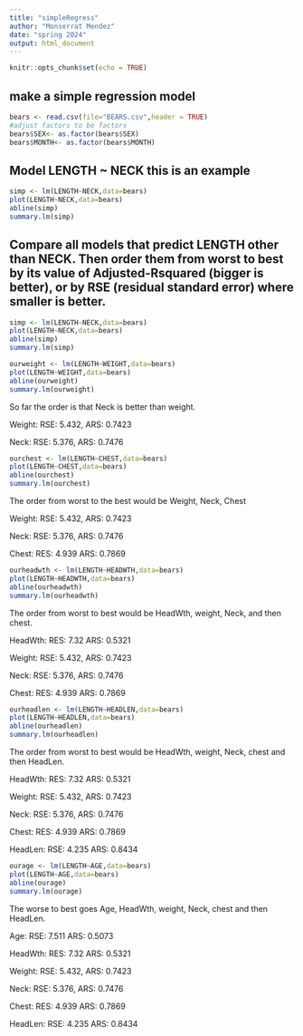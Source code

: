 ```yaml
---
title: "simpleRegress"
author: "Monserrat Mendez"
date: "spring 2024"
output: html_document
---
```


```r
knitr::opts_chunk$set(echo = TRUE)
```

## make a simple regression model

```r
bears <- read.csv(file="BEARS.csv",header = TRUE)
#adjust factors to be factors
bears$SEX<- as.factor(bears$SEX)
bears$MONTH<- as.factor(bears$MONTH)
```

## Model LENGTH ~ NECK  this is an example  

```r
simp <- lm(LENGTH~NECK,data=bears)
plot(LENGTH~NECK,data=bears)
abline(simp)
summary.lm(simp)
```


## Compare all models that predict LENGTH other than NECK. Then order them from worst to best by its value of Adjusted-Rsquared (bigger is better), or by RSE (residual standard error) where smaller is better. 
```r
simp <- lm(LENGTH~NECK,data=bears)
plot(LENGTH~NECK,data=bears)
abline(simp)
summary.lm(simp)
```

```r
ourweight <- lm(LENGTH~WEIGHT,data=bears)
plot(LENGTH~WEIGHT,data=bears)
abline(ourweight)
summary.lm(ourweight)
```
So far the order is that Neck is better than weight.

Weight: RSE: 5.432, ARS: 0.7423

Neck: RSE: 5.376, ARS: 0.7476

```r
ourchest <- lm(LENGTH~CHEST,data=bears)
plot(LENGTH~CHEST,data=bears)
abline(ourchest)
summary.lm(ourchest)
```
The order from worst to the best would be Weight, Neck, Chest

Weight: RSE: 5.432, ARS: 0.7423

Neck: RSE: 5.376, ARS: 0.7476

Chest: RES: 4.939 ARS: 0.7869

```r
ourheadwth <- lm(LENGTH~HEADWTH,data=bears)
plot(LENGTH~HEADWTH,data=bears)
abline(ourheadwth)
summary.lm(ourheadwth)
```
The order from worst to best would be HeadWth, weight, Neck, and then chest. 

HeadWth: RES: 7.32 ARS: 0.5321

Weight: RSE: 5.432, ARS: 0.7423

Neck: RSE: 5.376, ARS: 0.7476

Chest: RES: 4.939 ARS: 0.7869


```r
ourheadlen <- lm(LENGTH~HEADLEN,data=bears)
plot(LENGTH~HEADLEN,data=bears)
abline(ourheadlen)
summary.lm(ourheadlen)
```
The order from worst to best would be HeadWth, weight, Neck, chest and then HeadLen. 

HeadWth: RES: 7.32 ARS: 0.5321

Weight: RSE: 5.432, ARS: 0.7423

Neck: RSE: 5.376, ARS: 0.7476

Chest: RES: 4.939 ARS: 0.7869

HeadLen: RSE: 4.235 ARS: 0.8434

```r
ourage <- lm(LENGTH~AGE,data=bears)
plot(LENGTH~AGE,data=bears)
abline(ourage)
summary.lm(ourage)
```
The worse to best goes Age, HeadWth, weight, Neck, chest and then HeadLen. 

Age: RSE: 7.511 ARS: 0.5073 

HeadWth: RES: 7.32 ARS: 0.5321

Weight: RSE: 5.432, ARS: 0.7423

Neck: RSE: 5.376, ARS: 0.7476

Chest: RES: 4.939 ARS: 0.7869

HeadLen: RSE: 4.235 ARS: 0.8434